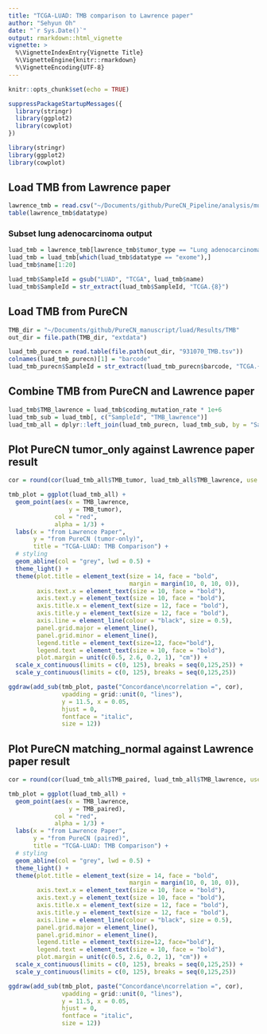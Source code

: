 ```yaml
---
title: "TCGA-LUAD: TMB comparison to Lawrence paper"
author: "Sehyun Oh"
date: "`r Sys.Date()`"
output: rmarkdown::html_vignette
vignette: >
  %\VignetteIndexEntry{Vignette Title}
  %\VignetteEngine{knitr::rmarkdown}
  %\VignetteEncoding{UTF-8}
---
```


```r
knitr::opts_chunk$set(echo = TRUE)
```

```r
suppressPackageStartupMessages({
  library(stringr)
  library(ggplot2)
  library(cowplot)
})
```

```r
library(stringr)
library(ggplot2)
library(cowplot)
```

## Load TMB from Lawrence paper
```r
lawrence_tmb = read.csv("~/Documents/github/PureCN_Pipeline/analysis/mutation_burden/nature12213-s2 - Table S2.csv")
table(lawrence_tmb$datatype)
```

### Subset lung adenocarcinoma output
```r
luad_tmb = lawrence_tmb[lawrence_tmb$tumor_type == "Lung adenocarcinoma",]
luad_tmb = luad_tmb[which(luad_tmb$datatype == "exome"),]
luad_tmb$name[1:20]

luad_tmb$SampleId = gsub("LUAD", "TCGA", luad_tmb$name)
luad_tmb$SampleId = str_extract(luad_tmb$SampleId, "TCGA.{8}")
```

## Load TMB from PureCN
```r
TMB_dir = "~/Documents/github/PureCN_manuscript/luad/Results/TMB"
out_dir = file.path(TMB_dir, "extdata")

luad_tmb_purecn = read.table(file.path(out_dir, "931070_TMB.tsv"))
colnames(luad_tmb_purecn)[1] = "barcode"
luad_tmb_purecn$SampleId = str_extract(luad_tmb_purecn$barcode, "TCGA.{8}")
```

## Combine TMB from PureCN and Lawrence paper
```r
luad_tmb$TMB_lawrence = luad_tmb$coding_mutation_rate * 1e+6 
luad_tmb_sub = luad_tmb[, c("SampleId", "TMB_lawrence")]
luad_tmb_all = dplyr::left_join(luad_tmb_purecn, luad_tmb_sub, by = "SampleId")
```

## Plot PureCN tumor_only against Lawrence paper result
```r
cor = round(cor(luad_tmb_all$TMB_tumor, luad_tmb_all$TMB_lawrence, use = "complete.obs"), 2)

tmb_plot = ggplot(luad_tmb_all) +
  geom_point(aes(x = TMB_lawrence, 
                 y = TMB_tumor),
             col = "red",
             alpha = 1/3) + 
  labs(x = "from Lawrence Paper", 
       y = "from PureCN (tumor-only)", 
       title = "TCGA-LUAD: TMB Comparison") +
  # styling
  geom_abline(col = "grey", lwd = 0.5) + 
  theme_light() +
  theme(plot.title = element_text(size = 14, face = "bold", 
                                  margin = margin(10, 0, 10, 0)),
        axis.text.x = element_text(size = 10, face = "bold"), 
        axis.text.y = element_text(size = 10, face = "bold"), 
        axis.title.x = element_text(size = 12, face = "bold"), 
        axis.title.y = element_text(size = 12, face = "bold"), 
        axis.line = element_line(colour = "black", size = 0.5),
        panel.grid.major = element_line(), 
        panel.grid.minor = element_line(),
        legend.title = element_text(size=12, face="bold"),
        legend.text = element_text(size = 10, face = "bold"),
        plot.margin = unit(c(0.5, 2.6, 0.2, 1), "cm")) +
  scale_x_continuous(limits = c(0, 125), breaks = seq(0,125,25)) +
  scale_y_continuous(limits = c(0, 125), breaks = seq(0,125,25))

ggdraw(add_sub(tmb_plot, paste("Concordance\ncorrelation =", cor),
               vpadding = grid::unit(0, "lines"),
               y = 11.5, x = 0.05,
               hjust = 0,
               fontface = "italic",
               size = 12))
```

## Plot PureCN matching_normal against Lawrence paper result
```r
cor = round(cor(luad_tmb_all$TMB_paired, luad_tmb_all$TMB_lawrence, use = "complete.obs"), 2)

tmb_plot = ggplot(luad_tmb_all) +
  geom_point(aes(x = TMB_lawrence, 
                 y = TMB_paired),
             col = "red",
             alpha = 1/3) + 
  labs(x = "from Lawrence Paper", 
       y = "from PureCN (paired)", 
       title = "TCGA-LUAD: TMB Comparison") +
  # styling
  geom_abline(col = "grey", lwd = 0.5) + 
  theme_light() +
  theme(plot.title = element_text(size = 14, face = "bold", 
                                  margin = margin(10, 0, 10, 0)),
        axis.text.x = element_text(size = 10, face = "bold"), 
        axis.text.y = element_text(size = 10, face = "bold"), 
        axis.title.x = element_text(size = 12, face = "bold"), 
        axis.title.y = element_text(size = 12, face = "bold"), 
        axis.line = element_line(colour = "black", size = 0.5),
        panel.grid.major = element_line(), 
        panel.grid.minor = element_line(),
        legend.title = element_text(size=12, face="bold"),
        legend.text = element_text(size = 10, face = "bold"),
        plot.margin = unit(c(0.5, 2.6, 0.2, 1), "cm")) +
  scale_x_continuous(limits = c(0, 125), breaks = seq(0,125,25)) +
  scale_y_continuous(limits = c(0, 125), breaks = seq(0,125,25))

ggdraw(add_sub(tmb_plot, paste("Concordance\ncorrelation =", cor),
               vpadding = grid::unit(0, "lines"),
               y = 11.5, x = 0.05,
               hjust = 0,
               fontface = "italic",
               size = 12))
```